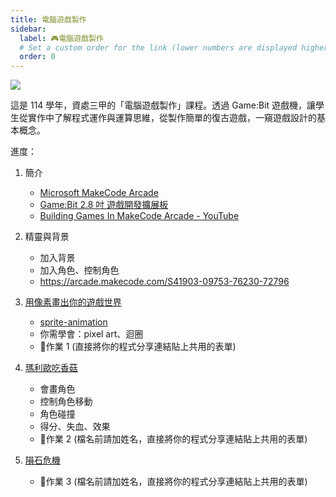 ```yaml
---
title: 電腦遊戲製作
sidebar:
  label: 🎮電腦遊戲製作
  # Set a custom order for the link (lower numbers are displayed higher up)
  order: 0
---
```


![](./images/game-dev-banner.png)

這是 114 學年，資處三甲的「電腦遊戲製作」課程。透過 Game:Bit 遊戲機，讓學生從實作中了解程式運作與運算思維，從製作簡單的復古遊戲，一窺遊戲設計的基本概念。

進度：

1. 簡介
   - [Microsoft MakeCode Arcade](https://arcade.makecode.com/)
   - [Game:Bit 2.8 吋 遊戲開發擴展板](https://www.icshop.com.tw/pages/circuspi-gamebit)
   - [Building Games In MakeCode Arcade - YouTube](https://www.youtube.com/playlist?list=PLllmBIfSE6xyHn7CwlL-Ld1s4Pe86YljD)
1. 精靈與背景
   - 加入背景
   - 加入角色、控制角色
   - https://arcade.makecode.com/S41903-09753-76230-72796
1. [用像素畫出你的遊戲世界](./pixel-art)

   - [sprite-animation](https://arcade.makecode.com/S38268-57073-83422-38301)
   - 你需學會：pixel art、迴圈
   - 📝作業 1 (直接將你的程式分享連結貼上共用的表單)

1. [瑪利歐吃香菇](./mario)
   - 會畫角色
   - 控制角色移動
   - 角色碰撞
   - 得分、失血、效果
   - 📝作業 2 (檔名前請加姓名，直接將你的程式分享連結貼上共用的表單)
1. [隕石危機](./asteroids)
   - 📝作業 3 (檔名前請加姓名，直接將你的程式分享連結貼上共用的表單)